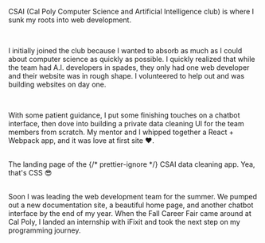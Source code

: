 
CSAI (Cal Poly Computer Science and Artificial Intelligence club) is where I
sunk my roots into web development.

<br />

I initially joined the club because I wanted to absorb as much as I could about
computer science as quickly as possible. I quickly realized that while the team
had A.I. developers in spades, they only had one web developer and their <Link href="https://csaicalpoly.com/" target="_blank" textDecoration="underline">website</Link>
was in rough shape. I volunteered to help out and was building websites on day
one.

<br />

With some patient guidance, I put some finishing touches on a chatbot interface,
then dove into building a private data cleaning UI for the team members from
scratch. My mentor and I whipped together a React + Webpack app, and it was love
at first site ❤️.

<br />

<CaptionedVideo src="/assets/videos/csai-validator.webm">
   <div>
      The landing page of the&nbsp;{/* prettier-ignore */}
      <Link href="https://reverent-davinci-cfec49.netlify.app/login" target="_blank" textDecoration="underline">CSAI data cleaning app.</Link>
      Yea, that's CSS 😎
   </div>
</CaptionedVideo>

<br />

Soon I was leading the web development team for the summer. We pumped out a new
documentation site, a beautiful home page, and another chatbot interface by the
end of my year. When the Fall Career Fair came around at Cal Poly, I landed an
internship with iFixit and took the next step on my programming journey.
